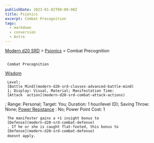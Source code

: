 ```yaml
---
publishDate: 2023-01-02T00:00:00Z
title: Psionics
excerpt: Combat Precognition
tags:
  - markdown
  - conversion
  - Astro
---
```


[Modern d20 SRD](/#modernD20) >
[Psionics](modern-d20-srd-psionics-index) > Combat Precognition

##

     Combat Precognition

[Wisdom](modern-d20-srd-basics-ability-scores)

     Level:
     [Battle Mind](modern-d20-srd-classes-advanced-battle-mind)
     1; Display: Visual, Material; Manifestation Time:
     [Attack  action](modern-d20-srd-combat-attack-actions)
; Range: Personal; Target: You; Duration: 1 hour/level (D); Saving Throw: None;
[Power Resistance](modern-d20-srd-special-abilities-power-resistance)
: No; Power Point Cost: 1

     The manifester gains a +1 insight bonus to
     [Defense](modern-d20-srd-combat-defense)
     . If he or she is caught flat-footed, this bonus to
     [Defense](modern-d20-srd-combat-defense)
     doesnt apply.
